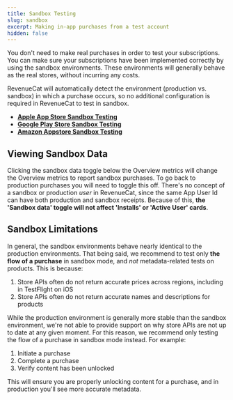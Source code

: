```yaml
---
title: Sandbox Testing
slug: sandbox
excerpt: Making in-app purchases from a test account
hidden: false
---
```


You don't need to make real purchases in order to test your subscriptions. You can make sure your subscriptions have been implemented correctly by using the sandbox environments. These environments will generally behave as the real stores, without incurring any costs.

RevenueCat will automatically detect the environment (production vs. sandbox) in which a purchase occurs, so no additional configuration is required in RevenueCat to test in sandbox.

- **[Apple App Store Sandbox Testing ](/test-and-launch/sandbox/apple-app-store)**
- **[Google Play Store Sandbox Testing ](/test-and-launch/sandbox/google-play-store)**
- **[Amazon Appstore Sandbox Testing ](/test-and-launch/sandbox/amazon-store-sandbox-testing)**

## Viewing Sandbox Data

Clicking the sandbox data toggle below the Overview metrics will change the Overview metrics to report sandbox purchases. To go back to production purchases you will need to toggle this off. There's no concept of a sandbox or production _user_ in RevenueCat, since the same App User Id can have both production and sandbox receipts. Because of this, **the 'Sandbox data' toggle will not affect 'Installs' or 'Active User' cards**.

## Sandbox Limitations

In general, the sandbox environments behave nearly identical to the production environments. That being said, we recommend to test only **the flow of a purchase** in sandbox mode, and _not_ metadata-related tests on products. This is because:

1. Store APIs often do not return accurate prices across regions, including in TestFlight on iOS
2. Store APIs often do not return accurate names and descriptions for products

While the production environment is generally more stable than the sandbox environment, we're not able to provide support on why store APIs are not up to date at any given moment. For this reason, we recommend only testing the flow of a purchase in sandbox mode instead. For example:

1. Initiate a purchase
2. Complete a purchase
3. Verify content has been unlocked

This will ensure you are properly unlocking content for a purchase, and in production you'll see more accurate metadata.
